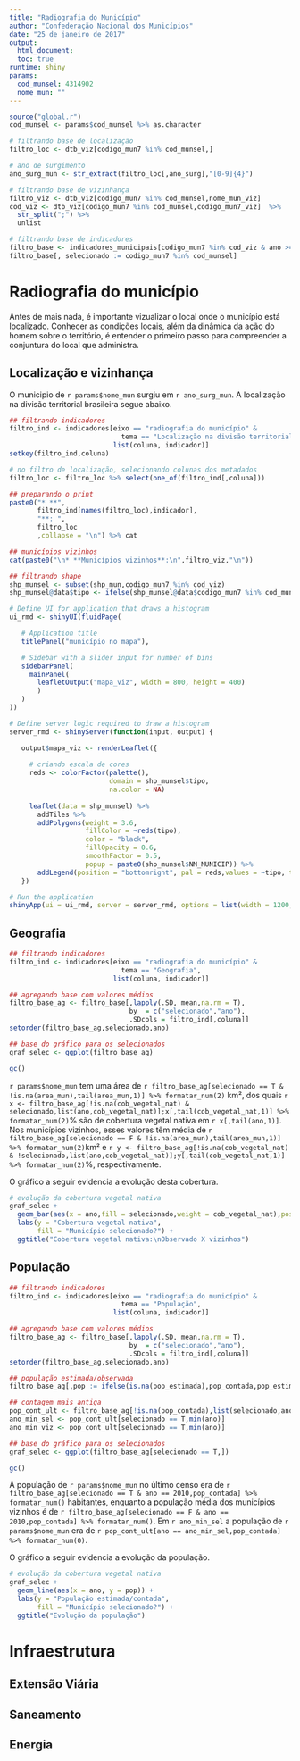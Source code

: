 ```yaml
---
title: "Radiografia do Município"
author: "Confederação Nacional dos Municípios"
date: "25 de janeiro de 2017"
output: 
  html_document:
  toc: true
runtime: shiny
params:
  cod_munsel: 4314902
  nome_mun: ""
---
```


```r
source("global.r")
cod_munsel <- params$cod_munsel %>% as.character

# filtrando base de localização
filtro_loc <- dtb_viz[codigo_mun7 %in% cod_munsel,]

# ano de surgimento
ano_surg_mun <- str_extract(filtro_loc[,ano_surg],"[0-9]{4}")

# filtrando base de vizinhança
filtro_viz <- dtb_viz[codigo_mun7 %in% cod_munsel,nome_mun_viz]
cod_viz <- dtb_viz[codigo_mun7 %in% cod_munsel,codigo_mun7_viz]  %>% 
  str_split(";") %>% 
  unlist

# filtrando base de indicadores
filtro_base <- indicadores_municipais[codigo_mun7 %in% cod_viz & ano >= ano_surg_mun,]
filtro_base[, selecionado := codigo_mun7 %in% cod_munsel]
```

# Radiografia do município

Antes de mais nada, é importante vizualizar o local onde o município está localizado. Conhecer as condições locais, além da dinâmica da ação do homem sobre o território, é entender o primeiro passo para compreender a conjuntura do local que administra.

## Localização e vizinhança

O municipio de `r params$nome_mun` surgiu em `r ano_surg_mun`. A localização na divisão territorial brasileira segue abaixo.

```r
## filtrando indicadores
filtro_ind <- indicadores[eixo == "radiografia do município" & 
                            tema == "Localização na divisão territorial",
                          list(coluna, indicador)]
setkey(filtro_ind,coluna)

# no filtro de localização, selecionando colunas dos metadados
filtro_loc <- filtro_loc %>% select(one_of(filtro_ind[,coluna]))

## preparando o print
paste0("* **",
       filtro_ind[names(filtro_loc),indicador],
       "**: ",
       filtro_loc
       ,collapse = "\n") %>% cat

## municípios vizinhos
cat(paste0("\n* **Municípios vizinhos**:\n",filtro_viz,"\n"))

## filtrando shape
shp_munsel <- subset(shp_mun,codigo_mun7 %in% cod_viz)
shp_munsel@data$tipo <- ifelse(shp_munsel@data$codigo_mun7 %in% cod_munsel,"selecionado","vizinho")

# Define UI for application that draws a histogram
ui_rmd <- shinyUI(fluidPage(

   # Application title
   titlePanel("município no mapa"),

   # Sidebar with a slider input for number of bins
   sidebarPanel(
     mainPanel(
       leafletOutput("mapa_viz", width = 800, height = 400)
       )
   )
))

# Define server logic required to draw a histogram
server_rmd <- shinyServer(function(input, output) {

   output$mapa_viz <- renderLeaflet({
     
     # criando escala de cores
     reds <- colorFactor(palette(),
                         domain = shp_munsel$tipo,
                         na.color = NA)
     
     leaflet(data = shp_munsel) %>% 
       addTiles %>%
       addPolygons(weight = 3.6,
                   fillColor = ~reds(tipo),
                   color = "black",
                   fillOpacity = 0.6, 
                   smoothFactor = 0.5,
                   popup = paste0(shp_munsel$NM_MUNICIP)) %>%
       addLegend(position = "bottomright", pal = reds,values = ~tipo, title = "") }) 
   })

# Run the application
shinyApp(ui = ui_rmd, server = server_rmd, options = list(width = 1200, heigh = 1200))
```

## Geografia

```r
## filtrando indicadores
filtro_ind <- indicadores[eixo == "radiografia do município" & 
                            tema == "Geografia",
                          list(coluna, indicador)]

## agregando base com valores médios
filtro_base_ag <- filtro_base[,lapply(.SD, mean,na.rm = T),
                              by  = c("selecionado","ano"),
                              .SDcols = filtro_ind[,coluna]]
setorder(filtro_base_ag,selecionado,ano)

## base do gráfico para os selecionados
graf_selec <- ggplot(filtro_base_ag)

gc()
```

`r params$nome_mun` tem uma área de `r filtro_base_ag[selecionado == T & !is.na(area_mun),tail(area_mun,1)] %>% formatar_num(2)` km², dos quais `r x <- filtro_base_ag[!is.na(cob_vegetal_nat) & selecionado,list(ano,cob_vegetal_nat)];x[,tail(cob_vegetal_nat,1)] %>% formatar_num(2)`% são de cobertura vegetal nativa em `r x[,tail(ano,1)]`. Nos municípios vizinhos, esses valores têm média de `r filtro_base_ag[selecionado == F & !is.na(area_mun),tail(area_mun,1)] %>% formatar_num(2)`km² e `r y <- filtro_base_ag[!is.na(cob_vegetal_nat) & !selecionado,list(ano,cob_vegetal_nat)];y[,tail(cob_vegetal_nat,1)] %>% formatar_num(2)`%, respectivamente.

O gráfico a seguir evidencia a evolução desta cobertura.

```r
# evolução da cobertura vegetal nativa
graf_selec + 
  geom_bar(aes(x = ano,fill = selecionado,weight = cob_vegetal_nat),position = "dodge") + 
  labs(y = "Cobertura vegetal nativa",
       fill = "Município selecionado?") + 
  ggtitle("Cobertura vegetal nativa:\nObservado X vizinhos")
```

## População

```r
## filtrando indicadores
filtro_ind <- indicadores[eixo == "radiografia do município" & 
                            tema == "População",
                          list(coluna, indicador)]

## agregando base com valores médios
filtro_base_ag <- filtro_base[,lapply(.SD, mean,na.rm = T),
                              by  = c("selecionado","ano"),
                              .SDcols = filtro_ind[,coluna]]
setorder(filtro_base_ag,selecionado,ano)

## população estimada/observada
filtro_base_ag[,pop := ifelse(is.na(pop_estimada),pop_contada,pop_estimada)]

## contagem mais antiga
pop_cont_ult <- filtro_base_ag[!is.na(pop_contada),list(selecionado,ano,pop_contada)]
ano_min_sel <- pop_cont_ult[selecionado == T,min(ano)]
ano_min_viz <- pop_cont_ult[selecionado == T,min(ano)]

## base do gráfico para os selecionados
graf_selec <- ggplot(filtro_base_ag[selecionado == T,])

gc()
```

A população de `r params$nome_mun` no último censo era de `r filtro_base_ag[selecionado == T & ano == 2010,pop_contada] %>% formatar_num()` habitantes, enquanto a população média dos municípios vizinhos é de `r filtro_base_ag[selecionado == F & ano == 2010,pop_contada] %>% formatar_num()`. Em `r ano_min_sel` a população de `r params$nome_mun` era de `r pop_cont_ult[ano == ano_min_sel,pop_contada] %>% formatar_num(0)`.

O gráfico a seguir evidencia a evolução da população.

```r
# evolução da cobertura vegetal nativa
graf_selec + 
  geom_line(aes(x = ano, y = pop)) + 
  labs(y = "População estimada/contada",
       fill = "Município selecionado?") + 
  ggtitle("Evolução da população")
```

# Infraestrutura

## Extensão Viária

## Saneamento

## Energia 

